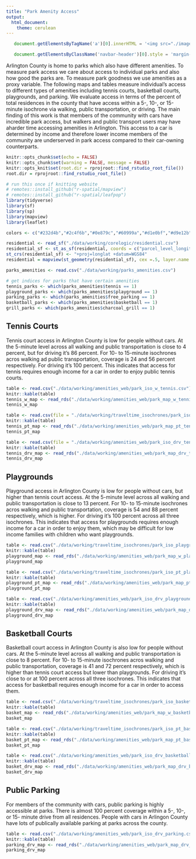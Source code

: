 ```yaml
---
title: "Park Amenity Access"
output: 
  html_document:
    theme: cerulean
---
```


```js

   document.getElementsByTagName('a')[0].innerHTML = '<img src="./images/DSPG_white-01.png" width="120px" />'

   document.getElementsByClassName('navbar-header')[0].style = 'margin-top:-10px;'

```

Arlington County is home to parks which also have different amenities. To measure park access we care about access to individual parks and also how good the parks are. To measure park goodness we use amenities as a proxy variable. The following maps and tables measure individual's access to different types of amenities including tennis courts, basketball courts, playgrounds, and parking. We evaluate access in terms of the percent of total residences in the county that have access within a 5-, 10-, or 15-minute isochrone via walking, public transportation, or driving. The main finding of this work is that members of the community with cars have incredible park access, but walkers and public transport users may have aharder time accessing amenities in Arlington. This access to a car is determined by income and therefore lower income members of the community are underserved in park access compared to their car-owning counterparts.

```r
knitr::opts_chunk$set(echo = FALSE)
knitr::opts_chunk$set(warning = FALSE, message = FALSE) 
knitr::opts_knit$set(root.dir = rprojroot::find_rstudio_root_file())
root.dir = rprojroot::find_rstudio_root_file()

# run this once if knitting website
# remotes::install_github("r-spatial/mapview")
# remotes::install_github("r-spatial/leafpop")
library(tidyverse)
library(sf)
library(sp)
library(mapview)
library(leaflet)
```

```r
colors <- c("#232d4b","#2c4f6b","#0e879c","#60999a","#d1e0bf","#d9e12b","#e6ce3a","#e6a01d","#e57200","#fdfdfd")

residential <- read_sf("./data/working/corelogic/residential.csv")
residential_sf <- st_as_sf(residential, coords = c("parcel_level_longitude", "parcel_level_latitude"))
st_crs(residential_sf) <- "+proj=longlat +datum=WGS84"
residential = mapview(st_geometry(residential_sf), cex =.5, layer.name = "residential areas", color = colors[5])

parks_amenities <- read.csv("./data/working/parks_amenities.csv")

# get indices for parks that have certain amenities
tennis_parks <- which(parks_amenities$tennis == 1)
playground_parks <- which(parks_amenities$playground == 1)
parking_parks <- which(parks_amenities$free_parking == 1)
basketball_parks <- which(parks_amenities$basketball == 1)
grill_parks <- which(parks_amenities$charcoal_grill == 1)
```

## Tennis Courts

Tennis court access in Arlington County is low for people without cars. At the 5-minute level across all walking and public transportation is close to 4 percent, but for driving it's 86 percent. For 10- to 15-minute isochrones acros walking ad public transportation, coverage is 24 and 56 percent respectively. For driving it's 100 percent. This indicates that access for tennis requires enough income for a car in order to enjoy public tennis courts.

```r
table <- read.csv("./data/working/amenities_web/park_iso_w_tennis.csv")
knitr::kable(table)
tennis_w_map <- read_rds("./data/working/amenities_web/park_map_w_tennis.Rds")
tennis_w_map
```

```r
table <- read.csv(file = "./data/working/traveltime_isochrones/park_iso_pt_tennis.csv")
knitr::kable(table)
tennis_pt_map <- read_rds("./data/working/amenities_web/park_map_pt_tennis.Rds")
tennis_pt_map
```

```r
table <- read.csv(file = "./data/working/amenities_web/park_iso_drv_tennis.csv")
knitr::kable(table)
tennis_drv_map <- read_rds("./data/working/amenities_web/park_map_drv_tennis.Rds")
tennis_drv_map
```

## Playgrounds
Playground access in Arlington County is low for people without cars, but higher than tennis court access. At the 5-minute level across all walking and public transportation is close to 13 percent. For 10- to 15-minute isochrones acros walking and public transportation, coverage is 54 and 88 percent respectively, which is higher. For driving it's 100 percent across all three isochrones. This indicates that access for playgrounds requires enough income for a car in order to enjoy them, which may be difficult for low income families with children who want playgrounds.

```r
table <- read.csv("./data/working/traveltime_isochrones/park_iso_playground.csv")
knitr::kable(table)
playground_map <- read_rds("./data/working/amenities_web/park_map_w_playground.Rds")
playground_map
```

```r
table <- read.csv("./data/working/traveltime_isochrones/park_iso_pt_playground.csv")
knitr::kable(table)
playground_pt_map <- read_rds("./data/working/amenities_web/park_map_pt_playground.Rds")
playground_pt_map
```

```r
table <- read.csv("./data/working/amenities_web/park_iso_drv_playground.csv")
knitr::kable(table)
playground_drv_map <- read_rds("./data/working/amenities_web/park_map_drv_playground.Rds")
playground_drv_map
```

## Basketball Courts

Basketball court access in Arlington County is also low for people without cars. At the 5-minute level across all walking and public transportation is close to 8 percent. For 10- to 15-minute isochrones acros walking and public transportation, coverage is 41 and 72 percent respectively, which is higher than tennis court access but lower than playgrounds. For driving it's close to or at 100 percent across all three isochrones. This indicates that access for basketball requires enough income for a car in order to access them.

```r
table <- read.csv("./data/working/traveltime_isochrones/park_iso_basketball.csv")
knitr::kable(table)
basket_map <- read_rds("./data/working/amenities_web/park_map_w_basketball.Rds")
basket_map
```

```r
table <- read.csv("./data/working/traveltime_isochrones/park_iso_pt_basketball.csv")
knitr::kable(table)
basket_pt_map <- read_rds("./data/working/amenities_web/park_map_pt_basketball.Rds")
basket_pt_map
```

```r
table <- read.csv("./data/working/amenities_web/park_iso_drv_basketball.csv")
knitr::kable(table)
basket_drv_map <- read_rds("./data/working/amenities_web/park_map_drv_basketball.Rds")
basket_drv_map
```

## Public Parking

For members of the community with cars, public parking is highly accessible at parks. There is almost 100 percent coverage within a 5-, 10-, or 15- minute drive from all residences. People with cars in Arlingon County have lots of publically available parking at parks across the county.

```r
table <- read.csv("./data/working/amenities_web/park_iso_drv_parking.csv")
knitr::kable(table)
parking_drv_map <- read_rds("./data/working/amenities_web/park_map_drv_parking.Rds")
parking_drv_map
```
